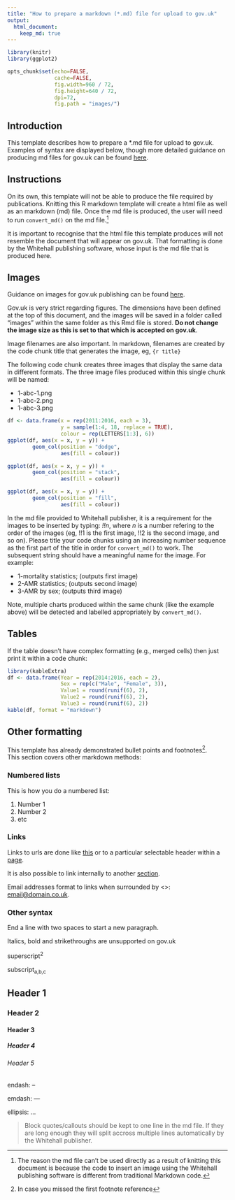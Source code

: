 ---
title: "How to prepare a markdown (*.md) file for upload to gov.uk"
output: 
  html_document:
    keep_md: true
---

```{r knitr_init, echo=FALSE, cache=FALSE, message=FALSE}
library(knitr)
library(ggplot2)

opts_chunk$set(echo=FALSE,
               cache=FALSE,
               fig.width=960 / 72,
               fig.height=640 / 72,
               dpi=72,
               fig.path = "images/")
```


## Introduction

This template describes how to prepare a *.md file for upload to gov.uk. Examples of syntax are displayed below, though more  detailed guidance on producing md files for gov.uk can be found [here](https://www.gov.uk/guidance/how-to-publish-on-gov-uk/markdown).


## Instructions

On its own, this template will not be able to produce the file required by publications. Knitting this R markdown template will create a html file as well as an markdown (md) file. Once the md file is produced, the user will need to run `convert_md()` on the md file.[^1] 

It is important to recognise that the html file this template produces will not resemble the document that will appear on gov.uk. That formatting is done by the Whitehall publishing software, whose input is the md file that is produced here.


## Images

Guidance on images for gov.uk publishing can be found [here](https://www.gov.uk/guidance/how-to-publish-on-gov-uk/images-and-videos#images).

Gov.uk is very strict regarding figures. The dimensions have been defined at the top of this document, and the images will be saved in a folder called "images" within the same folder as this Rmd file is stored. **Do not change the image size as this is set to that which is accepted on gov.uk**.

Image filenames are also important. In markdown, filenames are created by the code chunk title that generates the image, eg, `{r title}`

The following code chunk creates three images that display the same data in different formats. The three image files produced within this single chunk will be named:

* 1-abc-1.png
* 1-abc-2.png
* 1-abc-3.png

```{r 1-abc}
df <- data.frame(x = rep(2011:2016, each = 3),
                 y = sample(1:4, 18, replace = TRUE),
                 colour = rep(LETTERS[1:3], 6))
ggplot(df, aes(x = x, y = y)) +
        geom_col(position = "dodge",
                 aes(fill = colour))

ggplot(df, aes(x = x, y = y)) +
        geom_col(position = "stack",
                 aes(fill = colour))

ggplot(df, aes(x = x, y = y)) +
        geom_col(position = "fill",
                 aes(fill = colour))
```

In the md file provided to Whitehall publisher, it is a requirement for the images to be inserted by typing: *!!n*, where *n* is a number refering to the order of the images (eg, !!1 is the first image, !!2 is the second image, and so on). Please title your code chunks using an increasing number sequence as the first part of the title in order for `convert_md()` to work. The subsequent string should have a meaningful name for the image. For example:

* 1-mortality statistics; (outputs first image)
* 2-AMR statistics; (outputs second image)
* 3-AMR by sex; (outputs third image)

Note, multiple charts produced within the same chunk (like the example above) will be detected and labelled appropriately by `convert_md()`.


## Tables

If the table doesn't have complex formatting (e.g., merged cells) then just print it within a code chunk:

```{r table example}
library(kableExtra)
df <- data.frame(Year = rep(2014:2016, each = 2),
                 Sex = rep(c("Male", "Female", 3)),
                 Value1 = round(runif(6), 2),
                 Value2 = round(runif(6), 2),
                 Value3 = round(runif(6), 2))
kable(df, format = "markdown")
```


## Other formatting

This template has already demonstrated bullet points and footnotes[^2].  
This section covers other markdown methods:


### Numbered lists {#numbered-lists}

This is how you do a numbered list:

1. Number 1
2. Number 2
3. etc


### Links

Links to urls are done like [this](https://www.gov.uk/guidance/how-to-publish-on-gov-uk/markdown) or to a particular selectable header within a [page](https://www.gov.uk/guidance/how-to-publish-on-gov-uk/markdown#links).

It is also possible to link internally to another [section](#numbered-lists).

Email addresses format to links when surrounded by <>: <email@domain.co.uk>.


### Other syntax

End a line with two spaces to start a new paragraph.  

Italics, bold and strikethroughs are unsupported on gov.uk

superscript<sup>2</sup>

subscript<sub>a,b,c</sub>

## Header 1

### Header 2

#### Header 3

##### Header 4

###### Header 5

endash: --

emdash: ---

ellipsis: ...

>Block quotes/callouts should be kept to one line in the md file. If they are long enough they will split accross multiple lines automatically by the Whitehall publisher.


[^1]: The reason the md file can't be used directly as a result of knitting this document is because the code to insert an image using the Whitehall publishing software is different from traditional Markdown code.
[^2]: In case you missed the first footnote reference
